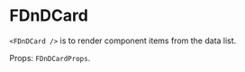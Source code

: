 
<Meta title="FUI-Complib/COMPONENTS/FDnDOrder/FDnDCard" component={FDnDCard} />

# FDnDCard

`<FDnDCard />` is to render component items from the data list.

Props: `FDnDCardProps`.

<ArgsTable of={FDnDCard} />
